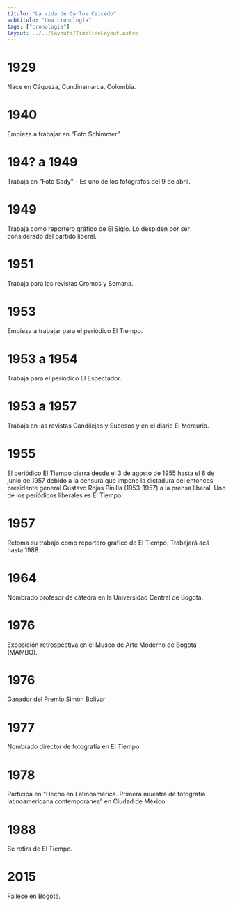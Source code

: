 ```yaml
---
titulo: "La vida de Carlos Caicedo"
subtitulo: "Una cronología"
tags: ["cronologia"]
layout: ../../layouts/TimelineLayout.astro
---
```


# 1929

Nace en Cáqueza, Cundinamarca, Colombia.

# 1940

Empieza a trabajar en “Foto Schimmer”.

# 194? a 1949

Trabaja en “Foto Sady” - Es uno de los fotógrafos del 9 de abril.

# 1949

Trabaja como reportero gráfico de El Siglo. Lo despiden por ser considerado del partido liberal.

# 1951

Trabaja para las revistas Cromos y Semana.

# 1953

Empieza a trabajar para el periódico El Tiempo.

# 1953 a 1954

Trabaja para el periódico El Espectador.

# 1953 a 1957

Trabaja en las revistas Candilejas y Sucesos y en el diario El Mercurio.

# 1955

El periódico El Tiempo cierra desde el 3 de agosto de 1955 hasta el 8 de junio de 1957 debido a la censura que impone la dictadura del entonces presidente general Gustavo Rojas Pinilla (1953-1957) a la prensa liberal. Uno de los periódicos liberales es El Tiempo.

# 1957

Retoma su trabajo como reportero gráfico de El Tiempo. Trabajará acá hasta 1988.

# 1964

Nombrado profesor de cátedra en la Universidad Central de Bogotá.

# 1976

Exposición retrospectiva en el Museo de Arte Moderno de Bogotá (MAMBO).

# 1976

Ganador del Premio Simón Bolivar

# 1977

Nombrado director de fotografía en El Tiempo.

# 1978

Participa en “Hecho en Latinoamérica. Primera muestra de fotografía latinoamericana contemporánea” en Ciudad de México.

# 1988

Se retira de El Tiempo.

# 2015

Fallece en Bogotá.
